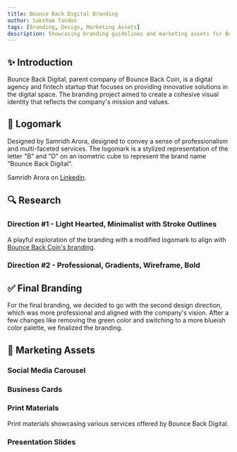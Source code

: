 ```yaml
---
title: Bounce Back Digital Branding
author: Saksham Tandon
tags: [Branding, Design, Marketing Assets]
description: Showcasing branding guidelines and marketing assets for Bounce Back Digital, a digital agency/fintech startup.
---
```


## ✨ Introduction  
Bounce Back Digital, parent company of Bounce Back Coin, is a digital agency and fintech startup that focuses on providing innovative solutions in the digital space. The branding project aimed to create a cohesive visual identity that reflects the company's mission and values.

## 🔷 Logomark  
Designed by Samridh Arora, designed to convey a sense of professionalism and multi-faceted services. The logomark is a stylized representation of the letter "B" and "D" on an isometric cube to represent the brand name "Bounce Back Digital".

Samridh Arora on [Linkedin](https://www.linkedin.com/in/samridharora42/).

<ImageViewer imageUrl="/images/bb-digital-branding/logo-mark.png" alt="Logomark" width={800} height={400} />

## 🔍 Research

### Direction #1 - Light Hearted, Minimalist with Stroke Outlines  
A playful exploration of the branding with a modified logomark to align with [Bounce Back Coin's branding](/docs/recent-work/bounce-back-coin-branding).

<ImageViewer imageUrl="/images/bb-digital-branding/style-scape-1.png" alt="Stylescapes" width={800} height={400} />

### Direction #2 - Professional, Gradients, Wireframe, Bold  
<ImageViewer imageUrl="/images/bb-digital-branding/style-scape-2.png" alt="Stylescapes" width={800} height={400} />

## ✅ Final Branding  
For the final branding, we decided to go with the second design direction, which was more professional and aligned with the company's vision. After a few changes like removing the green color and switching to a more blueish color palette, we finalized the branding.

<ImageViewer imageUrl="/images/bb-digital-branding/final-branding.png" alt="Final Branding" width={800} height={400} />

## 📢 Marketing Assets

### Social Media Carousel  
<ImageViewer imageUrl="/images/bb-digital-branding/social-post-carousel.png" alt="Social Media Assets" width={800} height={400} />

### Business Cards  
<ImageViewer imageUrl="/images/bb-digital-branding/business-cards.png" alt="Business Cards" width={800} height={400} />

### Print Materials  
Print materials showcasing various services offered by Bounce Back Digital.

<ImageViewer imageUrl="/images/bb-digital-branding/print-assets.png" alt="Print Materials" width={800} height={400} />

### Presentation Slides  
<ImageViewer imageUrl="/images/bb-digital-branding/slides.png" alt="Presentation Slides" width={800} height={400} />

